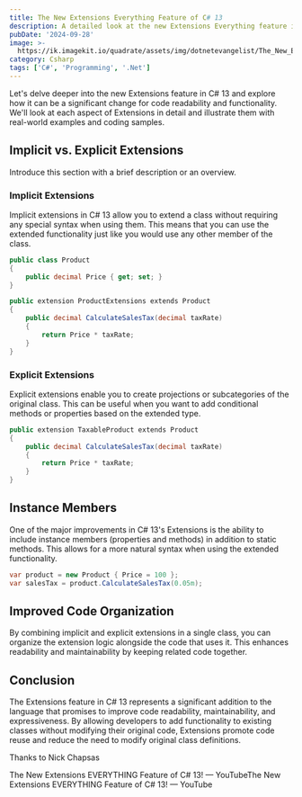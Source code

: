 ```yaml
---
title: The New Extensions Everything Feature of C# 13
description: A detailed look at the new Extensions Everything feature in C# 13
pubDate: '2024-09-28'
image: >-
  https://ik.imagekit.io/quadrate/assets/img/dotnetevangelist/The_New_Extensions_Everything_Feature_Of_Csharp13.jpg?updatedAt=1746813307283
category: Csharp
tags: ['C#', 'Programming', '.Net']
---
```


Let's delve deeper into the new Extensions feature in C# 13 and explore how it can be a significant change for code readability and functionality. We'll look at each aspect of Extensions in detail and illustrate them with real-world examples and coding samples.

## Implicit vs. Explicit Extensions

Introduce this section with a brief description or an overview.

### Implicit Extensions

Implicit extensions in C# 13 allow you to extend a class without requiring any special syntax when using them. This means that you can use the extended functionality just like you would use any other member of the class.

```csharp
public class Product
{
    public decimal Price { get; set; }
}

public extension ProductExtensions extends Product
{
    public decimal CalculateSalesTax(decimal taxRate)
    {
        return Price * taxRate;
    }
}
```

### Explicit Extensions

Explicit extensions enable you to create projections or subcategories of the original class. This can be useful when you want to add conditional methods or properties based on the extended type.

```csharp
public extension TaxableProduct extends Product
{
    public decimal CalculateSalesTax(decimal taxRate)
    {
        return Price * taxRate;
    }
}
```

## Instance Members

One of the major improvements in C# 13's Extensions is the ability to include instance members (properties and methods) in addition to static methods. This allows for a more natural syntax when using the extended functionality.

```csharp
var product = new Product { Price = 100 };
var salesTax = product.CalculateSalesTax(0.05m);
```

## Improved Code Organization

By combining implicit and explicit extensions in a single class, you can organize the extension logic alongside the code that uses it. This enhances readability and maintainability by keeping related code together.

## Conclusion

The Extensions feature in C# 13 represents a significant addition to the language that promises to improve code readability, maintainability, and expressiveness. By allowing developers to add functionality to existing classes without modifying their original code, Extensions promote code reuse and reduce the need to modify original class definitions.

Thanks to Nick Chapsas

The New Extensions EVERYTHING Feature of C# 13! — YouTubeThe New Extensions EVERYTHING Feature of C# 13! — YouTube
